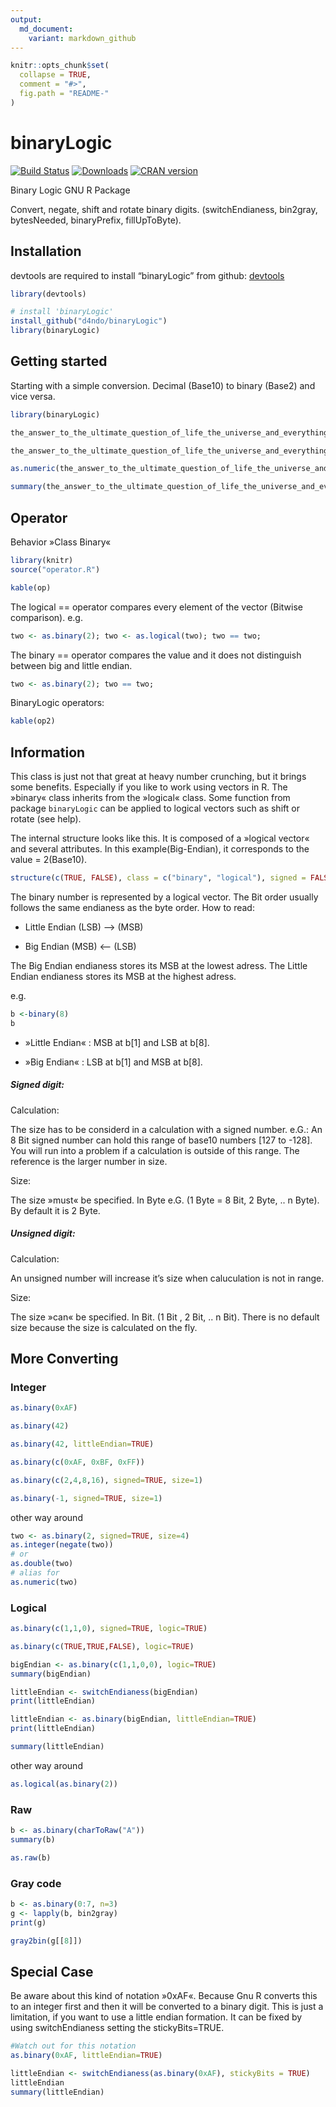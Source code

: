 ```yaml
---
output:
  md_document:
    variant: markdown_github
---
```


<!-- README.md is generated from README.Rmd. Please edit that file -->

```r
knitr::opts_chunk$set(
  collapse = TRUE,
  comment = "#>",
  fig.path = "README-"
)
```

binaryLogic
===========

[![Build Status](https://travis-ci.org/d4ndo/binaryLogic.png)](https://travis-ci.org/d4ndo/binaryLogic)
[![Downloads](http://cranlogs.r-pkg.org/badges/binaryLogic?color=brightgreen)](http://www.r-pkg.org/pkg/binaryLogic)
[![CRAN version](http://www.r-pkg.org/badges/version/binaryLogic)](http://cran.r-project.org/package=binaryLogic)

Binary Logic GNU R Package

Convert, negate, shift and rotate binary digits.
(switchEndianess, bin2gray, bytesNeeded, binaryPrefix, fillUpToByte).

## Installation

devtools are required to install "binaryLogic" from github: [devtools](https://github.com/hadley/devtools)

```R
library(devtools)

# install 'binaryLogic'
install_github("d4ndo/binaryLogic")
library(binaryLogic)
```

Getting started
---------------

Starting with a simple conversion. Decimal (Base10) to binary (Base2) and vice versa.
```r
library(binaryLogic)
```

```r
the_answer_to_the_ultimate_question_of_life_the_universe_and_everything <- as.binary(42)

the_answer_to_the_ultimate_question_of_life_the_universe_and_everything

as.numeric(the_answer_to_the_ultimate_question_of_life_the_universe_and_everything)

summary(the_answer_to_the_ultimate_question_of_life_the_universe_and_everything)
```

Operator
---------

Behavior »Class Binary«

```r
library(knitr)
source("operator.R")
```

```r
kable(op)
```

The logical == operator compares every element of the vector (Bitwise comparison). e.g. 

```r
two <- as.binary(2); two <- as.logical(two); two == two;
```
The binary == operator compares the value and it does not distinguish between big and little endian.

```r
two <- as.binary(2); two == two;
```

BinaryLogic operators:


```r
kable(op2)
```

Information
-----------

This class is just not that great at heavy number crunching, but it brings some benefits. Especially if you like to work using vectors in R. The »binary« class inherits from the »logical« class. Some function from package ``binaryLogic`` can be applied to logical vectors such as shift or rotate (see help).

The internal structure looks like this. It is composed of a »logical vector« and several attributes. In this example(Big-Endian), it corresponds to the value = 2(Base10).

```r
structure(c(TRUE, FALSE), class = c("binary", "logical"), signed = FALSE, littleEndian = FALSE)
```

The binary number is represented by a logical vector. The Bit order usually follows the same endianess as the byte order. How to read:

* Little Endian (LSB) —> (MSB)

* Big Endian (MSB) <— (LSB)

The Big Endian endianess stores its MSB at the lowest adress. 
The Little Endian endianess stores its MSB at the highest adress.

e.g.
```r
b <-binary(8)
b
```

* »Little Endian« : MSB at b[1] and LSB at b[8].

* »Big Endian« : LSB at b[1] and MSB at b[8].

##### Signed digit:

Calculation:

The size has to be considerd in a calculation with a signed number.
e.G.: An 8 Bit signed number can hold this range of base10 numbers [127 to -128]. You will run into a problem if a calculation is outside of this range.
The reference is the larger number in size.

Size:

The size »must« be specified. In Byte e.G. (1 Byte = 8 Bit, 2 Byte, .. n Byte). By default it is 2 Byte.

##### Unsigned digit:

Calculation:

An unsigned number will increase it's size when caluculation is not in range.

Size:

The size »can« be specified. In Bit. (1 Bit , 2 Bit, .. n Bit). There is no default size because the size is calculated on the fly.

More Converting
---------------

### Integer


```r
as.binary(0xAF)

as.binary(42)

as.binary(42, littleEndian=TRUE)

as.binary(c(0xAF, 0xBF, 0xFF))

as.binary(c(2,4,8,16), signed=TRUE, size=1)

as.binary(-1, signed=TRUE, size=1)
```

other way around

```r
two <- as.binary(2, signed=TRUE, size=4)
as.integer(negate(two))
# or
as.double(two)
# alias for
as.numeric(two)
```

### Logical


```r
as.binary(c(1,1,0), signed=TRUE, logic=TRUE)

as.binary(c(TRUE,TRUE,FALSE), logic=TRUE)

bigEndian <- as.binary(c(1,1,0,0), logic=TRUE)
summary(bigEndian)

littleEndian <- switchEndianess(bigEndian)
print(littleEndian)

littleEndian <- as.binary(bigEndian, littleEndian=TRUE)
print(littleEndian)

summary(littleEndian)
```

other way around

```r
as.logical(as.binary(2))
```

### Raw

```r
b <- as.binary(charToRaw("A"))
summary(b)

as.raw(b)
```

### Gray code

```r
b <- as.binary(0:7, n=3)
g <- lapply(b, bin2gray)
print(g)

gray2bin(g[[8]])
```

Special Case
------------

Be aware about this kind of notation »0xAF«. Because Gnu R converts this to an integer first and then it will be converted to a binary digit. This is just a limitation, if you want to use a little endian formation. It can be fixed by using switchEndianess setting the stickyBits=TRUE.

```r
#Watch out for this notation
as.binary(0xAF, littleEndian=TRUE)

littleEndian <- switchEndianess(as.binary(0xAF), stickyBits = TRUE)
littleEndian
summary(littleEndian)
```